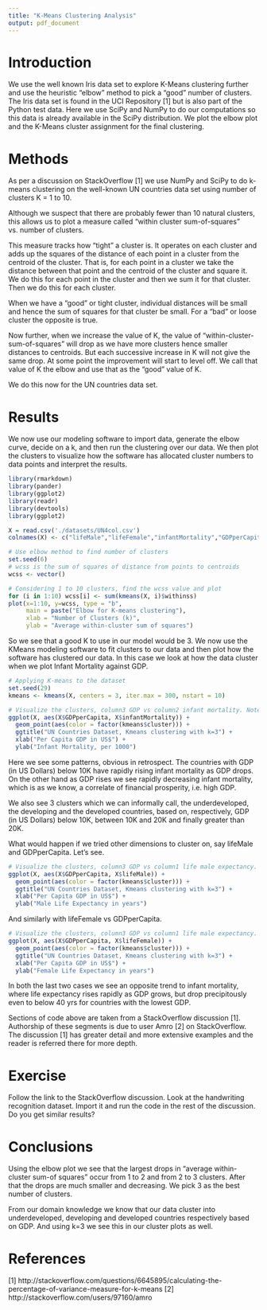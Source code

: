 ```yaml
---
title: "K-Means Clustering Analysis"
output: pdf_document
---
```


# Introduction
We use the well known Iris data set to explore K-Means clustering further and use the heuristic "elbow" method to pick a "good" number of clusters. The Iris data set is found in the UCI Repository [1] but is also part of the Python test data. Here we use SciPy and NumPy to do our computations so this data is already available in the SciPy distribution. We plot the elbow plot and the K-Means cluster assignment for the final clustering.

# Methods
As per a discussion on StackOverflow [1] we use NumPy and SciPy to do k-means clustering on the well-known UN countries data set using number of clusters K = 1 to 10.

Although we suspect that there are probably fewer than 10 natural clusters, this allows us to plot a measure called "within cluster sum-of-squares" vs. number of clusters.

This measure tracks how "tight" a cluster is. It operates on each cluster and adds up the squares of the distance of each point in a cluster from the centroid of the cluster. That is, for each point in a cluster we take the distance between that point and the centroid of the cluster and square it. We do this for each point in the cluster and then we sum it for that cluster. Then we do this for each cluster.

When we have a "good" or tight cluster, individual distances will be small and hence the sum of squares for that cluster be small. For a "bad" or loose cluster the opposite is true.

Now further, when we increase the value of K, the value of "within-cluster-sum-of-squares" will drop as we have more clusters hence smaller distances to centroids. But each successive increase in K will not give the same drop. At some point the improvement will start to level off. We call that value of K the elbow and use that as the "good" value of K.

We do this now for the UN countries data set.

# Results
We now use our modeling software to import data, generate the elbow curve, decide on a k, and then run the clustering over our data. We then plot the clusters to visualize how the software has allocated cluster numbers to data points and interpret the results.

```r
library(rmarkdown)
library(pander)
library(ggplot2)
library(readr)
library(devtools)
library(ggplot2)
```

```r
X = read.csv('./datasets/UN4col.csv')
colnames(X) <- c("lifeMale","lifeFemale","infantMortality","GDPperCapita")
```

```r
# Use elbow method to find number of clusters
set.seed(6)
# wcss is the sum of squares of distance from points to centroids
wcss <- vector()

# Considering 1 to 10 clusters, find the wcss value and plot
for (i in 1:10) wcss[i] <- sum(kmeans(X, i)$withinss)
plot(x=1:10, y=wcss, type = "b", 
     main = paste("Elbow for K-means clustering"), 
     xlab = "Number of Clusters (k)",
     ylab = "Average within-cluster sum of squares")
```

So we see that a good K to use in our model would be 3. We now use the KMeans modeling software to fit clusters to our data and then plot how the software has clustered our data. In this case we look at how the data cluster when we plot Infant Mortality against GDP.

```r
# Applying K-means to the dataset
set.seed(29)
kmeans <- kmeans(X, centers = 3, iter.max = 300, nstart = 10)
```


```r
# Visualize the clusters, column3 GDP vs column2 infant mortality. Note indexing is 1 based
ggplot(X, aes(X$GDPperCapita, X$infantMortality)) + 
  geom_point(aes(color = factor(kmeans$cluster))) +
  ggtitle("UN Countries Dataset, Kmeans clustering with k=3") +
  xlab("Per Capita GDP in US$") +
  ylab("Infant Mortality, per 1000")
```

Here we see some patterns, obvious in retrospect. The countries with GDP (in US Dollars) below 10K have rapidly rising infant mortality as GDP drops. On the other hand as GDP rises we see rapidly decreasing infant mortality, which is as we know, a correlate of financial prosperity, i.e. high GDP.

We also see 3 clusters which we can informally call, the underdeveloped, the developing and the developed countries, based on, respectively, GDP (in US Dollars) below 10K, between 10K and 20K and finally greater than 20K.

What would happen if we tried other dimensions to cluster on, say lifeMale and GDPperCapita. Let's see.

```r
# Visualize the clusters, column3 GDP vs column1 life male expectancy. Note indexing is 1 based
ggplot(X, aes(X$GDPperCapita, X$lifeMale)) + 
  geom_point(aes(color = factor(kmeans$cluster))) +
  ggtitle("UN Countries Dataset, Kmeans clustering with k=3") +
  xlab("Per Capita GDP in US$") +
  ylab("Male Life Expectancy in years")
```

And similarly with lifeFemale vs GDPperCapita.
```r
# Visualize the clusters, column3 GDP vs column1 life male expectancy. Note indexing is 1 based
ggplot(X, aes(X$GDPperCapita, X$lifeFemale)) + 
  geom_point(aes(color = factor(kmeans$cluster))) +
  ggtitle("UN Countries Dataset, Kmeans clustering with k=3") +
  xlab("Per Capita GDP in US$") +
  ylab("Female Life Expectancy in years")
```

In both the last two cases we see an opposite trend to infant mortality, where life expectancy rises rapidly as GDP grows, but drop precipitously even to below 40 yrs for countries with the lowest GDP.

Sections of code above are taken from a StackOverflow discussion [1].
Authorship of these segments is due to user Amro [2] on StackOverflow.
The discussion [1] has greater detail and more extensive examples and the reader is referred there for more depth.

# Exercise
Follow the link to the StackOverflow discussion.
Look at the handwriting recognition dataset.
Import it and run the code in the rest of the discussion.
Do you get similar results?

# Conclusions
Using the elbow plot we see that the largest drops in "average within-cluster sum-of squares" occur from 1 to 2 and from 2 to 3 clusters. After that the drops are much smaller and decreasing. We pick 3 as the best number of clusters.

From our domain knowledge we know that our data cluster into underdeveloped, developing and developed countries respectively based on GDP. And using k=3 we see this in our cluster plots as well.

# References
[1] http://stackoverflow.com/questions/6645895/calculating-the-percentage-of-variance-measure-for-k-means
[2] http://stackoverflow.com/users/97160/amro




